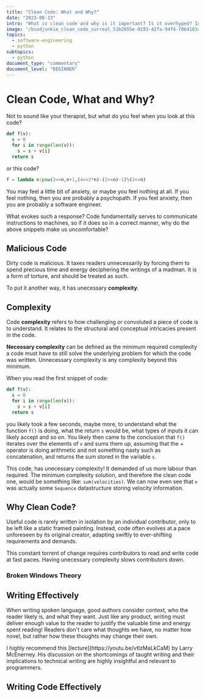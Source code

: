 ```yaml
---
title: "Clean Code: What and Why?"
date: "2023-08-13"
intro: "What is clean code and why is it important? Is it overhyped? In this article we dive into what is meant by clean code and why anyone should care."
image: "/bsodjunkie_clean_code_surreal_51b2055e-0193-42fa-94f4-7064181d4c21.png"
topics:
  - software-engineering
  - python
subtopics:
  - python
document_type: "commentary"
document_level: "BEGINNER"
---
```


<QuoteComponent
  author="Harold Abelson, co-author of"
  text="Programs must be written for people to read, and only incidentally for machines to execute."
  source="Structure and Interpretation of Computer Programs"
/>

# Clean Code, What and Why?

Not to sound like your therapist, but what do you feel when you look at this code?

```python
def f(v):
  s = 0
  for i in range(len(v)):
    s = s + v[i]
  return s
```

or this code?

```python
f = lambda n:pow(2<<n,n+1,(4<<2*n)-(2<<n)-1)%(2<<n)
```

You may feel a little bit of anxiety, or maybe you feel nothing at all. If you feel nothing, then you are probably a psychopath. If you feel anxiety, then you are probably a software engineer.

What evokes such a response? Code fundamentally serves to communicate instructions to machines, so if it does so in a correct manner, why do the above snippets make us uncomfortable?

## Malicious Code

Dirty code is malicious. It taxes readers unnecessarily by forcing them to spend precious time and energy deciphering the writings of a madman. It is a form of torture, and should be treated as such.

To put it another way, it has unecessary **complexity**.

## Complexity

Code **complexity** refers to how challenging or convoluted a piece of code is to understand. It relates to the structural and conceptual intricacies present in the code.

**Necessary complexity** can be defined as the minimum required complexity a code must have to still solve the underlying problem for which the code was written. Unnecessary complexity is any complexity beyond this minimum.

When you read the first snippet of code:

```python
def f(v):
  s = 0
  for i in range(len(v)):
    s = s + v[i]
  return s
```

you likely took a few seconds, maybe more, to understand what the function `f()` is doing, what the return `s` would be, what types of inputs it can likely accept and so on. You likely then came to the conclusion that `f()` iterates over the elements of `v` and sums them up, assuming that the + operator is doing arithmetic and not something nasty such as concatenation, and returns the sum stored in the variable `s`.

This code, has unecessary complexity! It demanded of us more labour than required. The minimum complexity solution, and therefore the clean code one, would be something like: `sum(velocities)`. We can now even see that `v` was actually some `Sequence` datastructure storing velocity information.

## Why Clean Code?

Useful code is rarely written in isolation by an individual contributor, only to be left like a static framed painting. Instead, code often evolves at a pace unforeseen by its original creator, adapting swiftly to ever-shifting requirements and demands.

This constant torrent of change requires contributors to read and write code at fast paces. Having unecessary complexity slows contributors down.

### Broken Windows Theory

<QuoteComponent
  author="Larry McEnerney"
  text=""
  source="The Craft of Writing Effectively"
/>

## Writing Effectively

<QuoteComponent
  author="Larry McEnerney"
  text="What is professional writing? It's not conveying your ideas to your readers. It's changing their ideas. Nobody cares what ideas you have."
  source="The Craft of Writing Effectively"
/>

When writing spoken language, good authors consider context, who the reader likely is, and what they want. Just like any product, writing must deliver enough value to the reader to justify the valuable time and energy spent reading! Readers don't care what thoughts we have, no matter how novel, but rather how these thoughts may change their own.

<NoticeBox notice="The Craft of Writing Effectively" noticeType="note">
  I highly recommend this [lecture](https://youtu.be/vtIzMaLkCaM) by Larry
  McEnerney. His discussion on the shortcomings of taught writing and their
  implications to technical writing are highly insightful and relevant to
  programmers.
</NoticeBox>

## Writing Code Effectively
